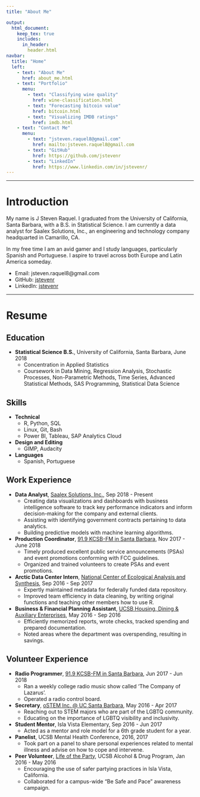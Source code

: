 ```yaml
---
title: "About Me"

output:
  html_document:
    keep_tex: true
    includes:
      in_header: 
        header.html
navbar:
  title: "Home"
  left:
    - text: "About Me"
      href: about_me.html
    - text: "Portfolio"
      menu:
        - text: "Classifying wine quality"
          href: wine-classification.html
        - text: "Forecasting bitcoin value"
          href: bitcoin.html
        - text: "Visualizing IMDB ratings"
          href: imdb.html
    - text: "Contact Me"
      menu:
        - text: "jsteven.raquel8@gmail.com"
          href: mailto:jsteven.raquel8@gmail.com
        - text: "GitHub"
          href: https://github.com/jstevenr
        - text: "LinkedIn"
          href: https://www.linkedin.com/in/jstevenr/
---
```


----

# Introduction

My name is J Steven Raquel. I graduated from the University of California, Santa Barbara, with a B.S. in Statistical Science. I am currently a data analyst for Saalex Solutions, Inc., an engineering and technology company headquarted in Camarillo, CA.

In my free time I am an avid gamer and I study languages, particularly Spanish and Portuguese. I aspire to travel across both Europe and Latin America someday.

* Email: jsteven.raquel8@gmail.com
* GitHub: [jstevenr](https://github.com/jstevenr)
* LinkedIn: [jstevenr](https://www.linkedin.com/in/jstevenr/)

----

# Resume

## Education

* **Statistical Science B.S.**, University of California, Santa Barbara, June 2018
    + Concentration in Applied Statistics
    + Coursework in Data Mining, Regression Analysis, Stochastic Processes, Non-Parametric Methods, Time Series, Advanced Statistical Methods, SAS Programming, Statistical Data Science
    
## Skills

* **Technical**
    + R, Python, SQL
    + Linux, Git, Bash
    + Power BI, Tableau, SAP Analytics Cloud
* **Design and Editing**
    + GIMP, Audacity
* **Languages**
    + Spanish, Portuguese

## Work Experience

* **Data Analyst**, [Saalex Solutions, Inc.](https://saalex.com), Sep 2018 - Present
    + Creating data visualizations and dashboards with business intelligence software to track key performance indicators and inform decision-making for the company and external clients.
    + Assisting with identifying government contracts pertaining to data analytics.
    + Building predictive models with machine learning algorithms. 
* **Production Coordinator**, [91.9 KCSB-FM in Santa Barbara](https://kcsb.org), Nov 2017 - June 2018
    + Timely produced excellent public service announcements (PSAs) and event promotions conforming with FCC guidelines.
    + Organized and trained volunteers to create PSAs and event promotions.
* **Arctic Data Center Intern**, [National Center of Ecological Analysis and Synthesis](https://www.nceas.ucsb.edu/), Sep 2016 - Sep 2017
    + Expertly maintained metadata for federally funded data repository.
    + Improved team efficiency in data cleaning, by writing original functions and teaching other members how to use R. 
* **Business & Financial Planning Assistant**, [UCSB Housing, Dining & Auxiliary Enterprises](https://www.housing.ucsb.edu/home), May 2016 - Sep 2016
    + Efficiently memorized reports, wrote checks, tracked spending and prepared documentation.
    + Noted areas where the department was overspending, resulting in savings.

## Volunteer Experience
* **Radio Programmer**, [91.9 KCSB-FM in Santa Barbara](https://kcsb.org/), Jun 2017 - Jun 2018
    + Ran a weekly college radio music show called 'The Company of Lazarus'.
    + Operated a radio control board.
* **Secretary**, [oSTEM Inc. @ UC Santa Barbara](https://orgsync.com/66953/chapter), May 2016 - Apr 2017
    + Reaching out to STEM majors who are part of the LGBTQ community.
    + Educating on the importance of LGBTQ visibility and inclusivity.
* **Student Mentor**, Isla Vista Elementary, Sep 2016 - Jun 2017
    + Acted as a mentor and role model for a 6th grade student for a year.
* **Panelist**, UCSB Mental Health Conference, 2016, 2017
    + Took part on a panel to share personal experiences related to mental illness and advise on how to cope and intervene.
* **Peer Volunteer**, [Life of the Party](https://lifeoftheparty.sa.ucsb.edu/), UCSB Alcohol & Drug Program, Jan 2016 - May 2016
    + Encouraging the use of safer partying practices in Isla Vista, California.
    + Collaborated for a campus-wide “Be Safe and Pace” awareness campaign.
